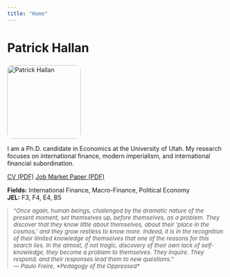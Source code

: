 ```yaml
---
title: "Home"
---
```


# Patrick Hallan

```{=html}
<div class="row g-4 align-items-start">
  <!-- Left: Photo -->
  <div class="col-12 col-md-3">
    <img src="DSC_7159 (1).jpg" alt="Patrick Hallan" 
         style="width:170px;border-radius:12px;margin-top:4px;">
  </div>

  <!-- Middle: Bio -->
  <div class="col-12 col-md-6">
    <p>
      I am a Ph.D. candidate in Economics at the University of Utah.  
      My research focuses on international finance, modern imperialism, 
      and international financial subordination.
    </p>

    <p style="margin:12px 0;">
      <a class="btn btn-primary" href="files/Hallan_CV.pdf">CV (PDF)</a>
      <a class="btn btn-outline-primary" href="files/JMP_Hallan.pdf">Job Market Paper (PDF)</a>
    </p>

    <p>
      <strong>Fields:</strong> International Finance, Macro-Finance, Political Economy<br>
      <strong>JEL:</strong> F3, F4, E4, B5
    </p>
  </div>

  <!-- Right: Epigraph -->
  <div class="col-12 col-md-3" style="font-style:italic; font-size:0.95em; color:#555; border-left:2px solid #ddd; padding-left:12px;">
    “Once again, human beings, challenged by the dramatic nature of the present moment, 
    set themselves up, before themselves, as a problem. They discover that they know 
    little about themselves, about their ‘place in the cosmos,’ and they grow restless 
    to know more. Indeed, it is in the recognition of their limited knowledge of themselves 
    that one of the reasons for this search lies. In the almost, if not tragic, discovery 
    of their own lack of self-knowledge, they become a problem to themselves. 
    They inquire. They respond, and their responses lead them to new questions.”  
    <br>— Paulo Freire, *Pedagogy of the Oppressed*
  </div>
</div>
```
